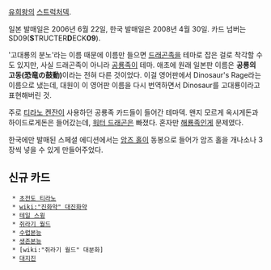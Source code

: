 [[유희왕]]의 [[스트럭처덱]].

일본 발매일은 2006년 6월 22일, 한국 발매일은 2008년 4월 30일. 카드 넘버는 SD09('''S'''TRUCTER'''D'''ECK'''09''').

'고대룡의 분노'라는 이름 때문에 이름만 들으면 [[드래곤족]]을 테마로 잡은 걸로 착각할 수도 있지만, 사실 드래곤족이 아니라 [[공룡족]]이 테마. 애초에 원래 일본판 이름은 '''공룡의 고동(恐竜の鼓動)'''이라는 전혀 다른 것이었다. 이걸 영어판에서 Dinosaur's Rage라는 이름으로 냈는데, 대원이 이 영어판 이름을 다시 번역하면서 Dinosaur를 고대룡이라고 표현해버린 것.

주로 [[티라노 켄잔]]이 사용하던 공룡족 카드들이 들어간 테마덱. 왠지 모르게 옥시게돈과 하이드로게돈은 들어갔는데, [[워터 드래곤]]은 빠졌다. 혼자만 [[해룡족]]인게 문제였다.

한국에만 발매된 스페셜 에디션에서는 [[암즈 홀]]이 동봉으로 들어가 암즈 홀을 개나소나 3장씩 넣을 수 있게 만들어주었다.

== 신규 카드 ==
  * [[초전도 티라노]]
  * [[wiki:"진화약" 대진화약]]
  * [[테일 스윙]]
  * [[쥐라기 월드]]
  * [[수렵본능]]
  * [[생존본능]]
  * [wiki:"쥐라기 월드" 대분화]
  * [[대지진]]
